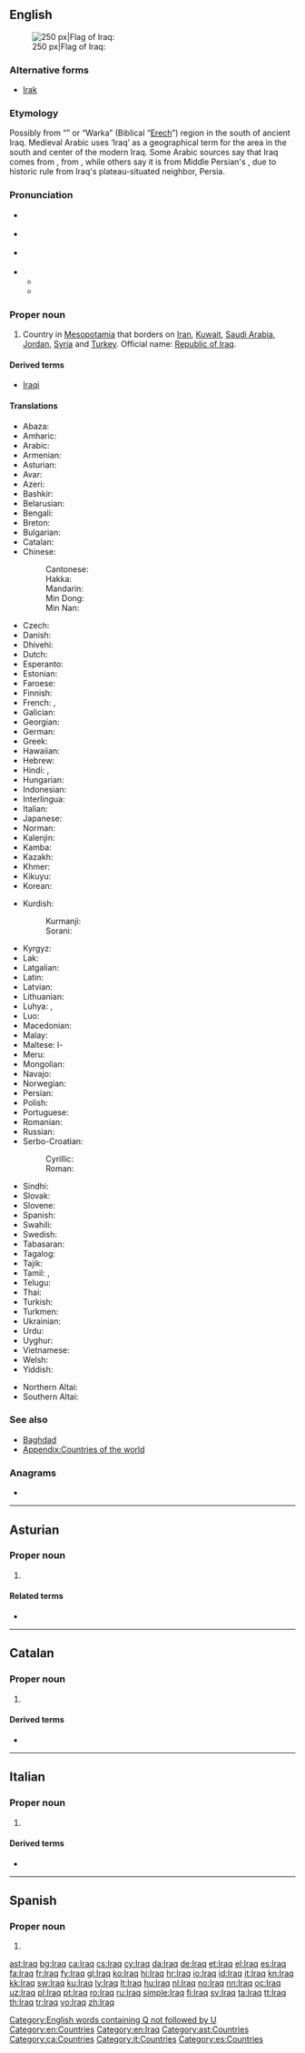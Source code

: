 {{also|İraq}}
==English==
{{wikipedia}}
[[Image:Flag of Iraq.svg|thumb|right|250 px|Flag of Iraq: {{l|ar|اللّٰه أكبر}}]]

===Alternative forms===
* [[Irak]]

===Etymology===
Possibly from {{etyl|sux|en}} “{{w|Uruk}}” or “Warka” (Biblical “[[Erech]]”) region in the south of ancient Iraq. Medieval Arabic uses ‘Iraq’ as a geographical term for the area in the south and center of the modern Iraq. Some Arabic sources say that Iraq comes from {{m|ar|عَرِيق||deep-rooted}}, from {{m|ar|عِرْق||root}}, while others say it is from Middle Persian's {{m|pal|erāq||lowlands}}, due to historic rule from Iraq's plateau-situated neighbor, Persia.

===Pronunciation===
* {{a|UK}} {{IPA|/ɪˈɹɑːk/|/ɪˈɹak/|lang=en}}
* {{a|AU}} {{IPA|/ɪˈɹak/|lang=en}}
* {{a|US}} {{IPA|/ɪˈɹæk/|/ɪˈɹɑːk/|/aɪˈɹæk/|lang=en}}
* {{audio|En-us-Iraq.ogg|Audio (US)|lang=en}}
** {{rhymes|ɑːk|lang=en}}
** {{rhymes|æk|lang=en}}

===Proper noun===
{{en-proper noun}}

# Country in [[Mesopotamia]] that borders on [[Iran]], [[Kuwait]], [[Saudi Arabia]], [[Jordan]], [[Syria]] and [[Turkey]]. Official name: [[Republic of Iraq]].

====Derived terms====
* [[Iraqi]]

====Translations====
{{trans-top|country}}
* Abaza: {{t|abq|Ирак}}
* Amharic: {{t|am|ኢራቅ}}
* Arabic: {{t|ar|اَلْعِرَاق|f}}
* Armenian: {{t|hy|Իրաք}}
* Asturian: {{t+|ast|Iraq|m}}
* Avar: {{t|av|Гӏиракъ}}
* Azeri: {{t+|az|İraq}}
* Bashkir: {{t|ba|Ираҡ|sc=Cyrl}}
* Belarusian: {{t|be|Ірак|m}}
* Bengali: {{t+|bn|ইরাক}}
* Breton: {{t|br|Iraq}}
* Bulgarian: {{t+|bg|Ира́к|m}}
* Catalan: {{t+|ca|Iraq|m}}
* Chinese:
*: Cantonese: {{t|yue|伊拉克|tr=ji1 laai1 hak1|sc=Hani}}
*: Hakka: {{t|hak|伊拉克|tr=Yî-là-khiet|sc=Hani}}
*: Mandarin: {{t+|cmn|伊拉克|tr=Yīlàkè|sc=Hani}}
*: Min Dong: {{t|cdo|伊拉克|tr=Ĭ-lá-káik|sc=Hani}}
*: Min Nan: {{t|nan|伊拉克|tr=I-lá-khek|sc=Hani}}
* Czech: {{t+|cs|Irák|m}}
* Danish: {{t+|da|Irak}}
* Dhivehi: {{t|dv|އިރާގް}}
* Dutch: {{t+|nl|Irak}}
* Esperanto: {{t|eo|Irako}}
* Estonian: {{t+|et|Iraak}}
* Faroese: {{t+|fo|Irak}}
* Finnish: {{t+|fi|Irak}}
* French: {{t+|fr|Iraq|m}}, {{t+|fr|Irak|m}}
* Galician: {{t+|gl|Iraq|m}}
* Georgian: {{t|ka|ერაყი}}
* German: {{t+|de|Irak|m}}
* Greek: {{t+|el|Ιράκ|n}}
* Hawaiian: {{t|haw|ʻIlaka}}
* Hebrew: {{t+|he|עיראק|tr=’irák}}
* Hindi: {{t|hi|इराक़|tr=Irāq}}, {{t|hi|इराक़|tr=Irāq}}
* Hungarian: {{t+|hu|Irak}}
* Indonesian: {{t|id|Irak}}
* Interlingua: {{t|ia|Iraq}}
* Italian: {{t+|it|Iraq|m}}
* Japanese: {{t|ja|イラク|tr=Iraku}}
* Norman: {{t|nrf|Iraq|m}}
* Kalenjin: {{t|kln|Irak}}
* Kamba: {{t|kam|Iraki}}
* Kazakh: {{t|kk|Ирак|sc=Cyrl}}
* Khmer: {{t|km|អ៊ីរ៉ាក់|tr=i rak|sc=Khmr}}
* Kikuyu: {{t|ki|Irak}}
* Korean: {{t+|ko|이라크|tr=Irakeu|sc=Hang}}
{{trans-mid}}
* Kurdish:
*: Kurmanji: {{t+|kmr|Iraq}}
*: Sorani: {{t|ckb|عێراق|tr=ʿÊraq}}
* Kyrgyz: {{t|ky|Ирак}}
* Lak: {{t|lbe|Иракьул|sc=Cyrl}}
* Latgalian: {{t|ltg|Iraks|m}}
* Latin: {{t|la|Iraquia|f}}
* Latvian: {{t+|lv|Irāka}}
* Lithuanian: {{t+|lt|Irakas}}
* Luhya: {{t|luy|Irak}}, {{t|luy|Irak}}
* Luo: {{t|luo|Irak}}
* Macedonian: {{t+|mk|Ирак|m}}
* Malay: {{t|ms|Iraq}}
* Maltese: l-{{t|mt|Iraq}}
* Meru: {{t|mer|Iraki}}
* Mongolian: {{t+|mn|Ирак|sc=Cyrl}}
* Navajo: {{t|nv|Iiwááʼ}}
* Norwegian: {{t+|no|Irak}}
* Persian: {{t+|fa|عراق|tr=irāq}}
* Polish: {{t+|pl|Irak|m-in}}
* Portuguese: {{t+|pt|Iraque}}
* Romanian: {{t|ro|Irak|n}}
* Russian: {{t+|ru|Ира́к|m}}
* Serbo-Croatian:
*: Cyrillic: {{t|sh|Ирак|m}}
*: Roman: {{t+|sh|Irak|m}}
* Sindhi: {{t|sd|عراق|tr=irāq}}
* Slovak: {{t|sk|Irák}}
* Slovene: {{t|sl|Irák|m}}
* Spanish: {{t+|es|Irak|m}}
* Swahili: {{t+|sw|Iraki}}
* Swedish: {{t+|sv|Irak}}
* Tabasaran: {{t|tab|Иракь|sc=Cyrl}}
* Tagalog: {{t|tl|Irak}}
* Tajik: {{t|tg|Ироқ}}
* Tamil: {{t|ta|இராக்}}, {{t|ta|ஈராக்}}
* Telugu: {{t+|te|ఇరాక్}}
* Thai: {{t+|th|อิรัก|tr=ì-rák}}
* Turkish: {{t+|tr|Irak}}
* Turkmen: {{t|tk|Yrak}}
* Ukrainian: {{t+|uk|Іра́к|m}}
* Urdu: {{t|ur|عراق|tr=Irāq}}
* Uyghur: {{t|ug|ئىراق|sc=ug-Arab}}
* Vietnamese: {{t|vi|I-rắc}}
* Welsh: {{t|cy|Irac}}
* Yiddish: {{t|yi|איראַק|tr=Irák}}
{{trans-bottom}}

{{checktrans-top}}
* Northern Altai: {{t-check|atv|Ирак|tr=Irak|sc=Cyrl}}
* Southern Altai: {{t-check|alt|Ирак|tr=Irak|sc=Cyrl}}
{{trans-bottom}}

===See also===
* [[Baghdad]]
* [[Appendix:Countries of the world]]

===Anagrams===
* {{l|en|riq'a}}

[[Category:English words containing Q not followed by U]]
[[Category:en:Countries]]
[[Category:en:Iraq]]

----

==Asturian==
{{wikipedia|lang=ast}}

===Proper noun===
{{ast-proper noun|m}}

# {{l|en|Iraq}} {{gloss|country}}

====Related terms====
* {{l|ast|iraquí}}
[[Category:ast:Countries]]

----

==Catalan==
{{wikipedia|lang=ca}}

===Proper noun===
{{ca-proper noun|m}}

# {{l|en|Iraq}}

====Derived terms====
* {{l|ca|iraquià}}

[[Category:ca:Countries]]

----

==Italian==
{{wikipedia|lang=it}}

===Proper noun===
{{it-proper noun|m}}

# {{l|en|Iraq}}

====Derived terms====
* {{l|it|iracheno}}

[[Category:it:Countries]]

----

==Spanish==

===Proper noun===
{{es-proper noun|m}}

# {{alternative spelling of|Irak|lang=es}}
<!--in the RAE spelling reform of 2010, Iraq is deprecated and the official spelling is Irak-->

[[Category:es:Countries]]

[[ast:Iraq]]
[[bg:Iraq]]
[[ca:Iraq]]
[[cs:Iraq]]
[[cy:Iraq]]
[[da:Iraq]]
[[de:Iraq]]
[[et:Iraq]]
[[el:Iraq]]
[[es:Iraq]]
[[fa:Iraq]]
[[fr:Iraq]]
[[fy:Iraq]]
[[gl:Iraq]]
[[ko:Iraq]]
[[hi:Iraq]]
[[hr:Iraq]]
[[io:Iraq]]
[[id:Iraq]]
[[it:Iraq]]
[[kn:Iraq]]
[[kk:Iraq]]
[[sw:Iraq]]
[[ku:Iraq]]
[[lv:Iraq]]
[[lt:Iraq]]
[[hu:Iraq]]
[[nl:Iraq]]
[[no:Iraq]]
[[nn:Iraq]]
[[oc:Iraq]]
[[uz:Iraq]]
[[pl:Iraq]]
[[pt:Iraq]]
[[ro:Iraq]]
[[ru:Iraq]]
[[simple:Iraq]]
[[fi:Iraq]]
[[sv:Iraq]]
[[ta:Iraq]]
[[tt:Iraq]]
[[th:Iraq]]
[[tr:Iraq]]
[[vo:Iraq]]
[[zh:Iraq]]